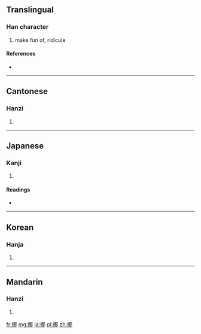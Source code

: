==Translingual==

===Han character===
{{Han char|rn=64|rad=手|as=09|sn=12|four=5702<sub>7</sub>|canj=手尸十中 (QSJL)}}

# make fun of, ridicule

====References====
* {{Han ref|kx=0445.340|dkj=12437|hdz=31892.010|uh=63F6|ud=25590|bh=D95E|bd=55646}}

----

==Cantonese==

===Hanzi===
{{yue-hanzi|jyut=|y=ye4}}

# {{defn|lang=yue|sort=手09}}

----

==Japanese==

===Kanji===
{{ja-kanji|grade=|rs=手09}}

# {{defn|lang=ja|sort=手09}}

====Readings====
* {{ja-readings|on=[[や]] (ya)|kun=[[からかう]] (karakau)}}

----

==Korean==

===Hanja===
{{ko-hanja|hangeul=야|eumhun=|rv=ya|mr=ya|y=ya}}

# {{defn|lang=ko|sort=手09}}

----

==Mandarin==

===Hanzi===
{{cmn-hanzi|pin=[[gé]] ([[ge2]]), [[yé]] ([[ye2]])|wg=ko<sup>2</sup>, yeh<sup>2</sup>}}

# {{defn|lang=cmn|sort=手09}}

[[fr:揶]]
[[mg:揶]]
[[ja:揶]]
[[pl:揶]]
[[zh:揶]]